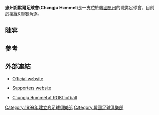 {{Infobox football club
| clubname = 忠州胡默爾足球會<br/> 충주 험멜
| fullname = Chungju Hummel Football Club <br/> 충주 험멜 프로축구단
| nickname =
| short name = CHFC
| current  = 2013
| image    = Chungju Hummel FC logo.png
| founded  = {{Start date and age|1999}}<ref>[http://www.kleague.com/kr/sub.asp?avan=1006010000&league_id=3&team_id=K28& Official Club Profile at K League Website] {{webarchive|url=https://web.archive.org/web/20140429134500/http://www.kleague.com/kr/sub.asp?avan=1006010000&league_id=3&team_id=K28& |date=2014-04-29 }} {{ko icon}}</ref>
| ground   = [[忠州體育館|忠州體育館]]
| capacity = 15,000 (max. 17,000)
| owner    = [[Hummel_International|Hummel Korea]]
| chairman = Byun Seok-hwa
| manager  = [[Kim_Jong-pil_(footballer_born_1955)|Kim Jong-pil]]
| league   = [[挑戰K聯賽|挑戰K聯賽]]
| season   = 2014
| position = 9
| website     = http://www.hummelfc.com/
| pattern_la1 = _chungju13h
| pattern_b1  = _chungju13h
| pattern_ra1 = _chungju13h
| pattern_sh1 =
| pattern_so1 = _chungju13h
| leftarm1    = 00bb4f
| body1       = 00bb4f
| rightarm1   = 00bb4f
| shorts1     = 8c181b
| socks1      = 00bb4f
| pattern_la2 = _chungju13a
| pattern_b2  = _chungju13a
| pattern_ra2 = _chungju13a
| pattern_sh2 =
| pattern_so2 = _chungju13a
| leftarm2    = 000000
| body2       = ffe400
| rightarm2   = 000000
| shorts2     = 000000
| socks2      = 000000
}}
'''忠州胡默爾足球會'''('''Chungju Hummel''')是一支位於[[韓國|韓國]][[忠州|忠州]]的職業足球會，目前於[[挑戰K聯賽|挑戰K聯賽]]角逐。

==陣容==
{{updated|2015年7月31日}}
{{Football squad start}}
{{Football squad player|no=1|nat=South Korea|name=[[Hwang_Sung-min|Hwang Sung-min]]|pos=GK}}
{{Football squad player|no=2|nat=South Korea|name=[[Jung_Woo-jae|Jung Woo-jae]]|pos=DF}}
{{Football squad player|no=3|nat=South Korea|name=[[Lee_Hyun-chang|Lee Hyun-chang]]|pos=DF}}
{{Football squad player|no=4|nat=South Korea|name=[[Um_Jin-tae|Um Jin-tae]]|pos=MF}}
{{Football squad player|no=5|nat=South Korea|name=[[盧亨求|盧亨求]]|pos=DF}}
{{Football squad player|no=6|nat=South Korea|name=[[Yang_Se-yoon|Yang Se-yoon]]|pos=MF}}
{{Football squad player|no=7|nat=South Korea|name=[[Choi_Seung-ho_(footballer)|Choi Seung-ho]]|pos=MF}}
{{Football squad player|no=8|nat=South Korea|name=[[No_Yeon-bin|No Yeon-bin]]|pos=MF}}
{{Football squad player|no=9|nat=South Korea|name=[[Lee_Wan-hee|Lee Wan-hee]]|pos=FW}}
{{Football squad player|no=10|nat=South Korea|name=[[Park_Ji-min_(footballer)|Park Ji-min]]|pos=FW}}
{{Football squad player|no=11|nat=South Korea|name=[[Park_Yo-han|Park Yo-han]]|pos=DF}}
{{Football squad player|no=13|nat=South Korea|name=[[Park_Chung-hyo|Park Chung-hyo]]|pos=GK}}
{{Football squad player|no=14|nat=South Korea|name=[[Kim_Han-bin|Kim Han-bin]]|pos=DF}}
{{Football squad player|no=15|nat=South Korea|name=[[Jung_Hae-seung|Jung Hae-seung]]|pos=MF}}
{{Football squad player|no=16|nat=South Korea|name=[[Kim_Yong-chan|Kim Yong-chan]]|pos=DF}}
{{Football squad player|no=17|nat=South Korea|name=[[Shim_Jin-eui|Shim Jin-eui]]|pos=FW}}
{{Football squad player|no=18|nat=South Korea|name=[[Hwang_Soo-nam|Hwang Soo-nam]]|pos=DF}}
{{Football squad player|no=19|nat=South Korea|name=[[Lim_Jin-wook|Lim Jin-wook]]|pos=MF}}
{{Football squad player|no=20|nat=South Korea|name=[[Lee_Yong-gi|Lee Yong-gi]]|pos=DF}}
{{Football squad player|no=21|nat=South Korea|name=[[Oh_Seung-bum|Oh Seung-bum]]|pos=MF}}
{{Football squad mid}}
{{Football squad player|no=22|nat=South Korea|name=[[Noh_Jae-seung|Noh Jae-seung]]|pos=FW}}
{{Football squad player|no=23|nat=South Korea|name=[[Lee_Taek-ki|Lee Taek-ki]]|pos=DF}}
{{Football squad player|no=24|nat=South Korea|name=[[Hwang_Jae-won|Hwang Jae-won]]|pos=DF}}
{{Football squad player|no=25|nat=South Korea|name=[[Song_Min-gook|Song Min-gook]]|pos=DF}}
{{Football squad player|no=26|nat=South Korea|name=[[Lee_Young-chang|Lee Young-chang]]|pos=GK}}
{{Football squad player|no=27|nat=Brazil     |name=[[Marcio_Amaral_de_Oliveira_Junior|Marcinho]]|pos=MF}}
{{Football squad player|no=28|nat=South Korea|name=[[Kim_Jung-hoon_(born_1991)|Kim Jung-hoon]]|pos=MF}}
{{Football squad player|no=29|nat=South Korea|name=[[Lee_Myung-joon|Lee Myung-joon]]|pos=MF}}
{{Football squad player|no=30|nat=South Korea|name=[[Yang_Sang-jun|Yang Sang-jun]]|pos=MF}}
{{Football squad player|no=31|nat=South Korea|name=[[樸鎮秀|樸鎮秀]]|pos=MF}}
{{Football squad player|no=32|nat=South Korea|name=[[Han_Dong-wook|Han Dong-wook]]|pos=MF}}
{{Football squad player|no=33|nat=South Korea|name=[[Kim_Kyu-nam|Kim Kyu-nam]]|pos=MF}}
{{Football squad player|no=35|nat=South Korea|name=[[Kim_Byung-oh|Kim Byung-oh]]|pos=FW}}
{{Football squad player|no=36|nat=South Korea|name=[[Jung_Hae-seong_(born_1992)|Jung Hae-seong]]|pos=MF}}
{{Football squad player|no=37|nat=South Korea|name=[[Kang_Min-sung|Kang Min-sung]]|pos=FW}}
{{Football squad player|no=77|nat=South Korea|name=[[Kim_Do-hyung|Kim Do-hyung]]|pos=FW}}
{{Football squad player|no=79|nat=South Korea|name=[[Lee_Jung-rae|Lee Jung-rae]]|pos=GK}}
{{Football squad player|no=88|nat=South Korea|name=[[Jang_Jo-yoon|Jang Jo-yoon]]|pos=FW}}
{{Football squad player|no=99|nat=South Korea|name=[[Cho_Seok-jae|Cho Seok-jae]]|pos=FW|other=由[[全北現代汽車足球會|全北現代汽車]]外借}}
{{Football squad end}}

==參考==
{{Reflist}}

== 外部連結 ==
*{{ko icon}} [http://www.hummelfc.com Official website] {{Wayback|url=http://www.hummelfc.com/ |date=20210123010852 }}
*{{ko icon}} [http://club.cyworld.com/ClubV1/Home.cy/54015956 Supporters website]{{Dead link}}
*{{en icon}} [https://web.archive.org/web/20080612064004/http://www.rokfootball.com/hummelfc Chungju Hummel at ROKfootball]

{{K聯賽}}

[[Category:1999年建立的足球俱樂部|Category:1999年建立的足球俱樂部]]
[[Category:韓國足球俱樂部|Category:韓國足球俱樂部]]